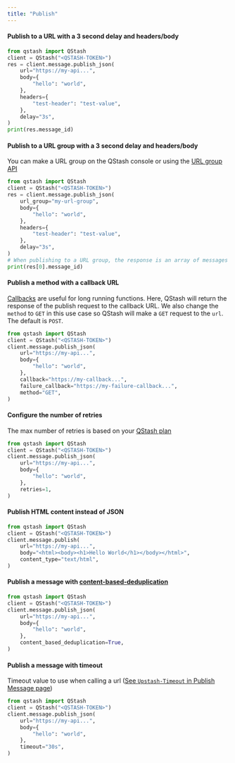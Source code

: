 ```yaml
---
title: "Publish"
---
```

#### Publish to a URL with a 3 second delay and headers/body
```python
from qstash import QStash
client = QStash("<QSTASH-TOKEN>")
res = client.message.publish_json(
    url="https://my-api...",
    body={
        "hello": "world",
    },
    headers={
        "test-header": "test-value",
    },
    delay="3s",
)
print(res.message_id)
```
#### Publish to a URL group with a 3 second delay and headers/body
You can make a URL group on the QStash console or using the [URL group API](/qstash/sdks/py/examples/url-groups)
```python
from qstash import QStash
client = QStash("<QSTASH-TOKEN>")
res = client.message.publish_json(
    url_group="my-url-group",
    body={
        "hello": "world",
    },
    headers={
        "test-header": "test-value",
    },
    delay="3s",
)
# When publishing to a URL group, the response is an array of messages for each URL in the group
print(res[0].message_id)
```
#### Publish a method with a callback URL
[Callbacks](/qstash/features/callbacks) are useful for long running functions. Here, QStash will return the response
of the publish request to the callback URL.
We also change the `method` to `GET` in this use case so QStash will make a `GET` request to the `url`. The default
is `POST`.
```python
from qstash import QStash
client = QStash("<QSTASH-TOKEN>")
client.message.publish_json(
    url="https://my-api...",
    body={
        "hello": "world",
    },
    callback="https://my-callback...",
    failure_callback="https://my-failure-callback...",
    method="GET",
)
```
#### Configure the number of retries
The max number of retries is based on your [QStash plan](https://upstash.com/pricing/qstash)
```python
from qstash import QStash
client = QStash("<QSTASH-TOKEN>")
client.message.publish_json(
    url="https://my-api...",
    body={
        "hello": "world",
    },
    retries=1,
)
```
#### Publish HTML content instead of JSON
```python
from qstash import QStash
client = QStash("<QSTASH-TOKEN>")
client.message.publish(
    url="https://my-api...",
    body="<html><body><h1>Hello World</h1></body></html>",
    content_type="text/html",
)
```
#### Publish a message with [content-based-deduplication](/qstash/features/deduplication)
```python
from qstash import QStash
client = QStash("<QSTASH-TOKEN>")
client.message.publish_json(
    url="https://my-api...",
    body={
        "hello": "world",
    },
    content_based_deduplication=True,
)
```
#### Publish a message with timeout
Timeout value to use when calling a url ([See `Upstash-Timeout` in Publish Message page](/qstash/api/publish#request))
```python
from qstash import QStash
client = QStash("<QSTASH-TOKEN>")
client.message.publish_json(
    url="https://my-api...",
    body={
        "hello": "world",
    },
    timeout="30s",
)
```